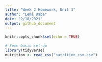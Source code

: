```yaml
---
title: "Week 2 Homework, Unit 1"
author: "Lemi Daba"
date: "2/18/2021"
output: github_document
---
```


```r
knitr::opts_chunk$set(echo = TRUE)
```


```r
# Some basic set-up
library(tidyverse)
nutrition <- read_csv("nutrition_csv.csv")
```

